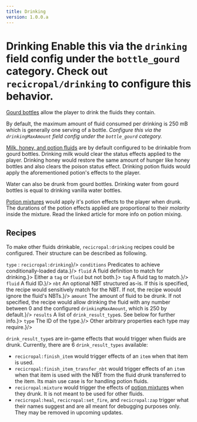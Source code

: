 ```yaml
---
title: Drinking
version: 1.0.0.a
---
```


# Drinking <Configurable >Enable this via the `drinking` field config under the `bottle_gourd` category.</Configurable> <DataDriven >Check out `recicropal/drinking` to configure this behavior.</DataDriven>

[Gourd bottles](/recicropal/crops/bottle_gourd#gourd-bottles) allow the player to drink the fluids they contain.

By default, the maximum amount of fluid consumed per drinking is 250 mB which is generally one serving of a bottle.
_<Configurable >
Configure this via the `drinkingMaxAmount` field config under the `bottle_gourd` category.
</Configurable>_

[Milk, honey, and potion fluids](/recicropal/crops/bottle_gourd#milk-honey-and-potion-fluid) are by default
configured to be drinkable from gourd bottles.
Drinking milk would clear the status effects applied to the player.
Drinking honey would restore the same amount of hunger like honey bottles and also clears the poison status effect.
Drinking potion fluids would apply the aforementioned potion's effects to the player.

Water can also be drunk from gourd bottles. Drinking water from gourd bottles is equal to drinking vanilla water bottles.

[Potion mixtures](/recicropal/content/mixing#potion-mixing) would apply it's potion effects to the player when drunk.
The durations of the potion effects applied are proportional to their *molarity* inside the mixture.
Read the linked article for more info on potion mixing.

## Recipes

To make other fluids drinkable, `recicropal:drinking` recipes could be configured.
Their structure can be described as following.

<JsonStructure title="Drinking Recipe">
  <JsonNode content={<><JsonDataType type="string"/> <code>type</code> : <code>recicropal:drinking</code></>}/>
  <JsonNode content={<><JsonDataType type="array"/> <code>conditions</code> Predicates to achieve conditionally-loaded data.</>}/>
  <JsonNode content={<><JsonDataType type="obj"/> <code>fluid</code> A fluid definition to match for drinking.</>}>
    <JsonNode content={<>Either a <code>tag</code> or <code>fluid</code> but not both.</>}>
      <JsonNode content={<><JsonDataType type="string"/> <code>tag</code> A fluid tag to match.</>}/>
      <JsonNode content={<><JsonDataType type="string"/> <code>fluid</code> A fluid ID.</>}/>
    </JsonNode>
    <JsonNode content={<><JsonDataType type="obj"/> <code>nbt</code> An optional NBT structured as-is. If this is specified, the recipe would sensitively match for the NBT. If not, the recipe woould ignore the fluid's NBTs.</>}/>
  </JsonNode>
  <JsonNode content={<><JsonDataType type="int"/> <code>amount</code> The amount of fluid to be drunk. If not specified, the recipe would allow drinking the fluid with any number between 0 and the configured <code>drinkingMaxAmount</code>, which is 250 by default.</>}/>
  <JsonNode content={<><JsonDataType type="array"/> <code>results</code> A list of <code>drink_result_type</code>s. See below for further info.</>}>
      <JsonNode content={<><JsonDataType type="string"/> <code>type</code> The ID of the type.</>}/>
      <JsonNode content={<>Other arbitrary properties each type may require.</>}/>
  </JsonNode>
</JsonStructure>

`drink_result_type`s are in-game effects that would trigger when fluids are drunk.
Currently, there are 6 `drink_result_types` available:
- `recicropal:finish_item` would trigger effects of an `item` when that item is used.
- `recicropal:finish_item_transfer_nbt` would trigger effects of an `item` when that item is used with the NBT from the fluid drunk transferred to the item.
Its main use case is for handling potion fluids.
- `recicropal:mixture` would trigger the effects of [potion mixtures](/recicropal/content/mixing#potion-mixing) when they drunk. It is not meant to be used for other fluids.
- `recicropal:heal`, `recicropal:set_fire`, and `recicropal:zap` trigger what their names suggest and are all meant for debugging purposes only.
They may be removed in upcoming updates.